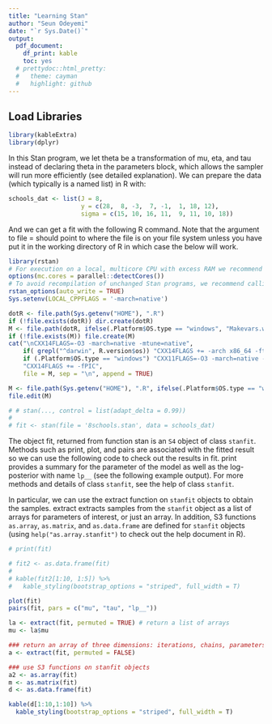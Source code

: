 ```yaml
---
title: "Learning Stan"
author: "Seun Odeyemi"
date: "`r Sys.Date()`"
output:
  pdf_document:
    df_print: kable
    toc: yes
  # prettydoc::html_pretty:
  #   theme: cayman
  #   highlight: github
---
```


## Load Libraries

```r
library(kableExtra)
library(dplyr)
```


In this Stan program, we let theta be a transformation of mu, eta, and tau instead of declaring theta in the parameters block, which allows the sampler will run more efficiently (see detailed explanation). We can prepare the data (which typically is a named list) in R with:

```r
schools_dat <- list(J = 8, 
                    y = c(28,  8, -3,  7, -1,  1, 18, 12),
                    sigma = c(15, 10, 16, 11,  9, 11, 10, 18))
```

And we can get a fit with the following R command. Note that the argument to file = should point to where the file is on your file system unless you have put it in the working directory of R in which case the below will work.

```r
library(rstan)
# For execution on a local, multicore CPU with excess RAM we recommend calling
options(mc.cores = parallel::detectCores())
# To avoid recompilation of unchanged Stan programs, we recommend calling
rstan_options(auto_write = TRUE)
Sys.setenv(LOCAL_CPPFLAGS = '-march=native')

dotR <- file.path(Sys.getenv("HOME"), ".R")
if (!file.exists(dotR)) dir.create(dotR)
M <- file.path(dotR, ifelse(.Platform$OS.type == "windows", "Makevars.win", "Makevars"))
if (!file.exists(M)) file.create(M)
cat("\nCXX14FLAGS=-O3 -march=native -mtune=native",
    if( grepl("^darwin", R.version$os)) "CXX14FLAGS += -arch x86_64 -ftemplate-depth-256" else 
    if (.Platform$OS.type == "windows") "CXX11FLAGS=-O3 -march=native -mtune=native" else
    "CXX14FLAGS += -fPIC",
    file = M, sep = "\n", append = TRUE)

M <- file.path(Sys.getenv("HOME"), ".R", ifelse(.Platform$OS.type == "windows", "Makevars.win", "Makevars"))
file.edit(M)

# # stan(..., control = list(adapt_delta = 0.99))
# 
# fit <- stan(file = '8schools.stan', data = schools_dat)
```

The object fit, returned from function stan is an `S4` object of class `stanfit`. Methods such as print, plot, and pairs are associated with the fitted result so we can use the following code to check out the results in fit. print provides a summary for the parameter of the model as well as the log-posterior with name `lp__` (see the following example output). For more methods and details of class `stanfit`, see the help of class `stanfit`.

In particular, we can use the extract function on `stanfit` objects to obtain the samples. extract extracts samples from the `stanfit` object as a list of arrays for parameters of interest, or just an array. In addition, S3 functions `as.array`, `as.matrix`, and `as.data.frame` are defined for `stanfit` objects (using `help("as.array.stanfit")` to check out the help document in R).

```r
# print(fit)

# fit2 <- as.data.frame(fit)
# 
# kable(fit2[1:10, 1:5]) %>%
#   kable_styling(bootstrap_options = "striped", full_width = T)

plot(fit)
pairs(fit, pars = c("mu", "tau", "lp__"))

la <- extract(fit, permuted = TRUE) # return a list of arrays 
mu <- la$mu 

### return an array of three dimensions: iterations, chains, parameters 
a <- extract(fit, permuted = FALSE) 

### use S3 functions on stanfit objects
a2 <- as.array(fit)
m <- as.matrix(fit)
d <- as.data.frame(fit)

kable(d[1:10,1:10]) %>%
  kable_styling(bootstrap_options = "striped", full_width = T)
```

